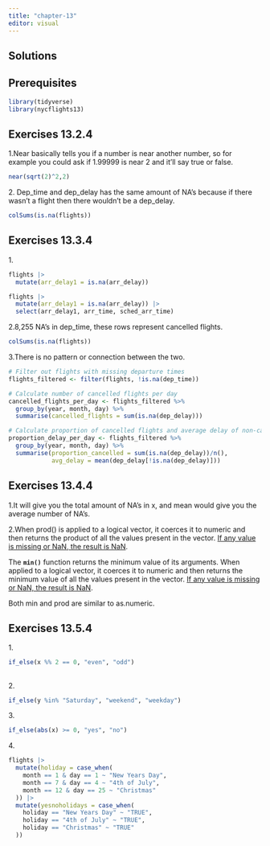 ```yaml
---
title: "chapter-13"
editor: visual
---
```


## Solutions

## Prerequisites

```r
library(tidyverse)
library(nycflights13)
```

## Exercises 13.2.4

1.Near basically tells you if a number is near another number, so for example you could ask if 1.99999 is near 2 and it'll say true or false.

```r
near(sqrt(2)^2,2)
```

2\. Dep_time and dep_delay has the same amount of NA's because if there wasn't a flight then there wouldn't be a dep_delay.

```r
colSums(is.na(flights))
```

## Exercises 13.3.4

1\.

```r
flights |>
  mutate(arr_delay1 = is.na(arr_delay))
```

```r
flights |>
  mutate(arr_delay1 = is.na(arr_delay)) |>
  select(arr_delay1, arr_time, sched_arr_time)
```

2.8,255 NA's in dep_time, these rows represent cancelled flights.

```r
colSums(is.na(flights))
```

3.There is no pattern or connection between the two.

```r


# Filter out flights with missing departure times
flights_filtered <- filter(flights, !is.na(dep_time))

# Calculate number of cancelled flights per day
cancelled_flights_per_day <- flights_filtered %>%
  group_by(year, month, day) %>%
  summarise(cancelled_flights = sum(is.na(dep_delay)))

# Calculate proportion of cancelled flights and average delay of non-cancelled flights per day
proportion_delay_per_day <- flights_filtered %>%
  group_by(year, month, day) %>%
  summarise(proportion_cancelled = sum(is.na(dep_delay))/n(),
            avg_delay = mean(dep_delay[!is.na(dep_delay)]))


```

## Exercises 13.4.4

1.It will give you the total amount of NA's in x, and mean would give you the average number of NA's.

2.When prod() is applied to a logical vector, it coerces it to numeric and then returns the product of all the values present in the vector. [If any value is missing or NaN, the result is NaN](https://www.rdocumentation.org/packages/base/versions/3.6.2/topics/prod).

The **`min()`** function returns the minimum value of its arguments. When applied to a logical vector, it coerces it to numeric and then returns the minimum value of all the values present in the vector. [If any value is missing or NaN, the result is NaN](https://stackoverflow.com/questions/2190756/how-to-count-true-values-in-a-logical-vector).

Both min and prod are similar to as.numeric.

## Exercises 13.5.4

1\.

```r
if_else(x %% 2 == 0, "even", "odd")
```

## 

2\.

```r
if_else(y %in% "Saturday", "weekend", "weekday")
```

3\.

```r
if_else(abs(x) >= 0, "yes", "no")
```

4\.

```r
flights |>
  mutate(holiday = case_when(
    month == 1 & day == 1 ~ "New Years Day",
    month == 7 & day == 4 ~ "4th of July",
    month == 12 & day == 25 ~ "Christmas"
  )) |>
  mutate(yesnoholidays = case_when(
    holiday == "New Years Day" ~ "TRUE",
    holiday == "4th of July" ~ "TRUE",
    holiday == "Christmas" ~ "TRUE"
  ))
```
